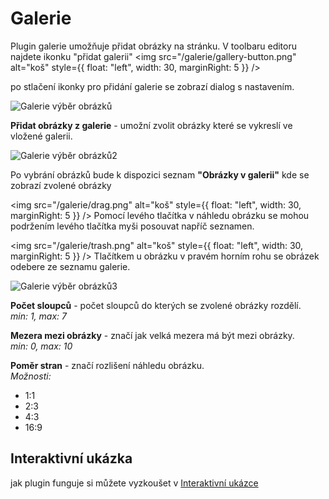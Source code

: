 # Galerie

Plugin galerie umožňuje přidat obrázky na stránku. V toolbaru editoru najdete ikonku "přidat galerii" <img src="/galerie/gallery-button.png" alt="koš" style={{ float: "left", width: 30, marginRight: 5 }} />

po stlačení ikonky pro přidání galerie se zobrazí dialog s nastavením.

<img src="/galerie/gallery-images1.png" alt="Galerie výběr obrázků" />

**Přidat obrázky z galerie** - umožní zvolit obrázky které se vykreslí ve vložené galerii.

<img src="/galerie/gallery-images2.png" alt="Galerie výběr obrázků2" />

Po vybrání obrázků bude k dispozici seznam **"Obrázky v galerii"** kde se zobrazí zvolené obrázky

<img src="/galerie/drag.png" alt="koš" style={{ float: "left", width: 30, marginRight: 5 }} /> 
Pomocí levého tlačítka v náhledu obrázku se mohou podržením levého tlačítka myši posouvat napříč seznamen. 

<img src="/galerie/trash.png" alt="koš" style={{ float: "left", width: 30, marginRight: 5 }} /> Tlačítkem u obrázku v pravém horním rohu se obrázek odebere ze seznamu galerie.

<img src="/galerie/gallery-images3.png" alt="Galerie výběr obrázků3" />

**Počet sloupců** - počet sloupců do kterých se zvolené obrázky rozdělí.<br />
*min: 1, max: 7*

**Mezera mezi obrázky** - značí jak velká mezera má být mezi obrázky.<br />
*min: 0, max: 10*

**Poměr stran** - značí rozlišení náhledu obrázku.<br />
*Možnosti:*
- 1:1
- 2:3
- 4:3
- 16:9


## Interaktivní ukázka
jak plugin funguje si můžete vyzkoušet v [Interaktivní ukázce](/galerie/preview)